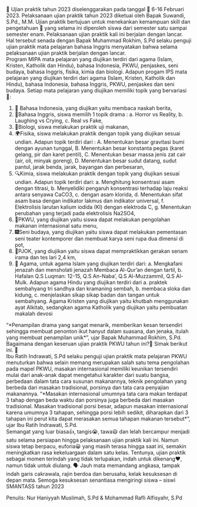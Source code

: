 <div className="text-justify">
  📢 Ujian praktik tahun 2023 diselenggarakan pada tanggal 📅 6-16 Februari 2023. 
  Pelaksanaan ujian praktik tahun 2023 diketuai oleh Bapak Suwandi, S.Pd.,
  M.M. Ujian praktik bertujuan untuk menekankan kemampuan skill dan pengetahuan
  📔 yang selama ini diperoleh siswa dari semester satu sampai semester enam.
  Pelaksanaan ujian praktik kali ini berjalan dengan lancar. Hal tersebut senada
  dengan Bapak Muhammad Rokhim, S.Pd selaku penguji ujian praktik mata pelajaran
  bahasa Inggris menyatakan bahwa selama pelaksanaan ujian praktik berjalan
  dengan lancar.
</div>

<div className="text-justify">
  Program MIPA mata pelajaran yang diujikan terdiri dari agama (Islam, Kristen,
  Katholik dan Hindu), bahasa Indonesia, PKWU, penjaskes, seni budaya, bahasa
  Inggris, fisika, kimia dan biologi. Adapun progam IPS mata pelajaran yang
  diujikan terdiri dari agama (Islam, Kristen, Katholik dan Hindu), bahasa
  Indonesia, bahasa Inggris, PKWU, penjaskes dan seni budaya. Setiap mata
  pelajaran yang diujikan memiliki topik yang bervariasi 🌟:

  1. 📔 Bahasa Indonesia, yang diujikan yaitu membaca naskah berita,
  2. 📖Bahasa Inggris, siswa memilih 1 topik drama : a. Horror vs Reality, b. Laughing vs Crying, c. Real vs Fake,
  3. 🍁Biologi, siswa melakukan praktik uji makanan,
  4. 🌍Fisika, siswa melakukan praktik dengan topik yang diujikan sesuai undian.
Adapun topik terdiri dari : A. Menentukan besar gravitasi bumi dengan ayunan tunggal, B. Menentukan besar konstanta pegas (karet gelang, pir dan karet pentil), C. Menentukan besar massa jenis zat cair (air, oli, minyak goreng), D. Menentukan besar sudut datang, sudut pantul, jarak benda, jarak, bayangan dan perbesaran,
  5. 🔍Kimia, siswa melakukan praktik dengan topik yang diujikan sesuai undian.
Adapun topik terdiri dari: a. Menghitung konsentrasi asam dengan titrasi, b. Menyelidiki pengaruh konsentrasi terhadap laju reaksi antara senyawa CaCO3, c. dengan asam klorida, d. Menentukan sifat asam basa dengan indikator lakmus dan indikator universal, f. Elektrolisis larutan kalium iodida (KI) dengan elektroda C, g. Menentukan perubahan yang terjadi pada elektrolisis Na2SO4,
  6. 🥗PKWU, yang diujikan yaitu siswa dapat melakukan pengolahan makanan internasional satu menu,
  7. 🎆Seni budaya, yang diujikan yaitu siswa dapat melakukan pementasan seni teater kontemporer dan membuat karya seni rupa dua dimensi di pot,
  8. 🏃PJOK, yang diujikan yaitu siswa dapat mempraktikkan gerakan senam irama dan tes lari 2,4 km,
  9. 💫 Agama, untuk agama Islam yang diujikan terdiri dari: a. Mengkafani jenazah dan mensholati jenazah Membaca Al-Qur’an dengan tartil, b. Hafalan Q.S Luqman: 12-15, Q.S An-Naba’, Q.S Al-Muzzammil, Q.S Al-Mulk. Adapun agama Hindu yang diujikan terdiri dari a. praktek sembahyang tri sandhya dan kramaning sembah, b. membaca sloka dan kidung, c. menjelaskan sikap sikap badan dan tangan untuk sembahyang. Agama Kristen yang diujikan yaitu khutbah menggunakan ayat Alkitab, sedangkan agama Katholik yang diujikan yaitu pembuatan makalah devosi
</div>

<div className="text-justify">
  “*Penampilan drama yang sangat menarik, memberikan kesan tersendiri sehingga membuat penonton ikut hanyut dalam suasana, dan jenaka, itulah yang membuat penampilan unik*”, ujar Bapak Muhammad Rokhim, S.Pd. Bagaimana dengan keseruan ujian praktik PKWU tahun ini?🎉 Simak berikut ini. 📢
</div>

<div className="text-justify">
Ibu Ratih Indrawati, S.Pd selaku penguji ujian praktik mata pelajaran PKWU menuturkan bahwa selain memang merupakan salah satu tema pengolahan pada mapel PKWU, masakan internasional memiliki keunikan tersendiri mulai dari anak-anak dapat mengetahui karakter dari suatu bangsa, perbedaan dalam tata cara susunan makanannya, teknik pengolahan yang berbeda dari masakan tradisional, porsinya dan tata cara penyajian makanannya. “*Masakan internasional umumnya tata cara makan terdapat 3 tahap dengan beda waktu dan porsinya juga berbeda dari masakan tradisional. Masakan tradisional porsi besar, adapun masakan
internasional karena umumnya 3 tahapan, sehingga porsi lebih sedikit, diharapkan dari 3 tahapan ini perut kita dapat merasakan semua tahapan makanan tersebut*”, ujar Ibu Ratih Indrawati, S.Pd.
</div>

<div className="text-justify">
Semangat yang luar biasa👍, tangis😭, tawa😃 dan lelah bercampur menjadi satu selama persiapan hingga pelaksanaan ujian praktik kali ini. Namun siswa tetap berpacu, euforia😀 yang masih terasa hingga saat ini, semakin meningkatkan rasa kekeluargaan dalam satu kelas. Tentunya, ujian praktik sebagai momen terindah yang tidak terlupakan, indah untuk dikenang❤️, namun tidak untuk diulang. 🗣 Jauh mata memandang angkasa, tampak indah garis cakrawala, rajin berdoa dan berusaha, kelak kesuksesan di depan mata. Semoga kesuksesan senantiasa mengiringi siswa – siswi SMANTASS tahun 2023
</div>

Penulis: Nur Haniyyah Muslimah, S.Pd & Mohammad Rafli Alfisyahr, S.Pd